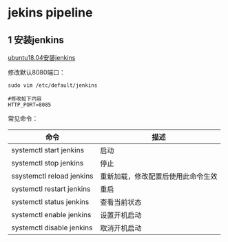 

<Meta title="Hundun/流水线/jenkins" />

# jekins pipeline

## 1 安装jenkins

[ubuntu18.04安装jenkins](https://cloud.tencent.com/developer/article/1666282)

修改默认8080端口：

```shell
sudo vim /etc/default/jenkins

#修改如下内容
HTTP_PORT=8085
```

常见命令：

|  命令   | 描述  |
|  ----  | ----  |
| systemctl start jenkins  | 启动 |
| systemctl stop jenkins  | 停止 |
| ssystemctl reload jenkins  | 重新加载，修改配置后使用此命令生效 |
| systemctl restart jenkins  | 重启 |
| systemctl status jenkins | 查看当前状态 |
| systemctl enable jenkins | 设置开机启动 |
| systemctl disable jenkins | 取消开机启动 |




